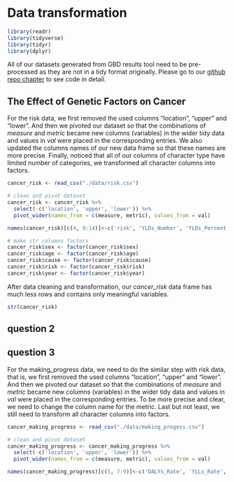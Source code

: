 # Data transformation

```r
library(readr)
library(tidyverse)
library(tidyr)
library(dplyr)
```

All of our datasets generated from GBD results tool need to be pre-processed as they are not in a tidy format originally. Please go to our [github repo chapter](https://github.com/Maggieli99/Cancerstatistic/blob/main/03-cleaning.Rmd) to see code in detail.

## The Effect of Genetic Factors on Cancer

For the risk data, we first removed the used columns "location", "upper" and "lower". And then we pivoted our dataset so that the combinations of *measure* and *metric* became new columns (variables) in the wider tidy data and values in *val* were placed in the corresponding entries. We also updated the columns names of our new data frame so that these names are more precise. Finally, noticed that all of our columns of character type have limited number of categories, we transformed all character columns into factors.

```r
cancer_risk <- read_csv("./data/risk.csv")
```
```r
# clean and pivot dataset
cancer_risk <- cancer_risk %>% 
  select(-c('location', 'upper', 'lower')) %>%
  pivot_wider(names_from = c(measure, metric), values_from = val) 

names(cancer_risk)[c(4, 9:14)]<-c('risk', 'YLDs_Number', 'YLDs_Percent', 'YLDs_Rate',  'YLLs_Number', 'YLLs_Percent', 'YLLs_Rate')
```

```r
# make str columns factors
cancer_risk$sex <- factor(cancer_risk$sex)
cancer_risk$age <- factor(cancer_risk$age)
cancer_risk$cause <- factor(cancer_risk$cause)
cancer_risk$risk <- factor(cancer_risk$risk)
cancer_risk$year <- factor(cancer_risk$year)
```

After data cleaning and transformation, our *cancer_risk* data frame has much less rows and contains only meaningful variables.

```r
str(cancer_risk)
```

## question 2



## question 3

For the making_progress data, we need to do the similar step with risk data, that is, we first removed the used columns "location", "upper" and "lower". And then we pivoted our dataset so that the combinations of *measure* and *metric* became new columns (variables) in the wider tidy data and values in *val* were placed in the corresponding entries. To be more precise and clear, we need to change the column name for the metric. Last but not least, we still need to transform all character columns into factors.

```r
cancer_making_progress <- read_csv("./data/making_progess.csv")
```

```r
# clean and pivot dataset
cancer_making_progress <- cancer_making_progress %>% 
  select(-c('location', 'upper', 'lower')) %>%
  pivot_wider(names_from = c(measure, metric), values_from = val) 

names(cancer_making_progress)[c(5, 7:9)]<-c('DALYs_Rate', 'YLLs_Rate', 'YLDs_Percent', 'YLDs_Rate')
```